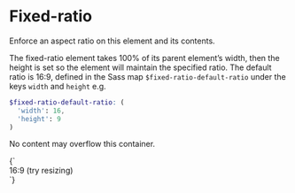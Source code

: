 
<Meta title="Layout/Fixed ratio" />

# Fixed-ratio

Enforce an aspect ratio on this element and its contents.

The fixed-ratio element takes 100% of its parent element’s width, then the height is set so the element will maintain the specified ratio. The default ratio is 16:9, defined in the Sass map `$fixed-ratio-default-ratio` under the keys `width` and `height` e.g.

```scss
$fixed-ratio-default-ratio: (
  'width': 16,
  'height': 9
)
```

No content may overflow this container.

<Canvas>
  <Story name="Fixed ratio">
    {`
      <div class="l-fixed-ratio">
        <div class="l-fixed-ratio__inner u-background-color--secondary">
          <div class="l-absolute-center u-text-align--center">16:9 <span class="l-block">(try resizing)</span></div>
        </div>
      </div>
    `}
  </Story>
</Canvas>
